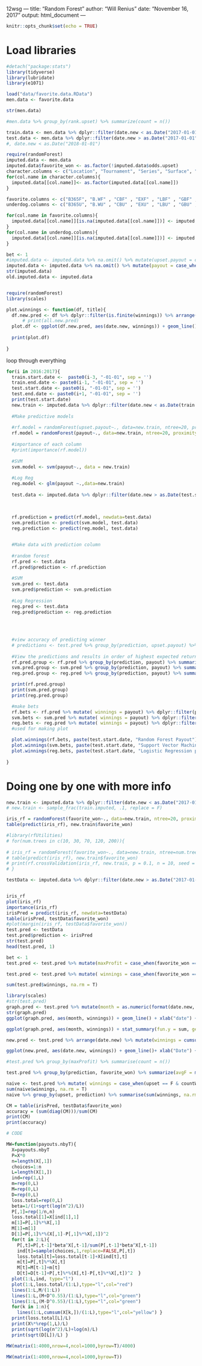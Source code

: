 12wsg ---
title: "Random Forest"
author: "Will Renius"
date: "November 16, 2017"
output: html_document
---

```r
knitr::opts_chunk$set(echo = TRUE)
```

# Load libraries
```r
#detach("package:stats")
library(tidyverse)
library(lubridate)
library(e1071)
```


```r
load("data/favorite.data.RData")
men.data <- favorite.data
```

```r
str(men.data)
```


```r
#men.data %>% group_by(rank.upset) %>% summarize(count = n())

```


```r
train.data <- men.data %>% dplyr::filter(date.new < as.Date("2017-01-01")) %>% select(-date.new)
test.data <- men.data %>% dplyr::filter(date.new > as.Date("2017-01-01")) %>% select(-date.new)
#, date.new < as.Date("2018-01-01")
```





```r
require(randomForest)
imputed.data <- men.data
imputed.data$favorite_won <- as.factor(!imputed.data$odds.upset)
character.columns <- c("Location", "Tournament", "Series", "Surface", "Court","Round" )
for(col.name in character.columns){
  imputed.data[[col.name]]<- as.factor(imputed.data[[col.name]])
}

favorite.columns <- c("B365F", "B.WF" , "CBF" , "EXF" , "LBF" , "GBF" , "IWF" , "PSF" , "SBF" , "SJF" , "UBF" )
underdog.columns <- c("B365U", "B.WU" , "CBU" , "EXU" , "LBU" , "GBU" , "IWU" , "PSU" , "SBU" , "SJU" , "UBU")

for(col.name in favorite.columns){
  imputed.data[[col.name]][is.na(imputed.data[[col.name]])] <- imputed.data[["avgF"]][is.na(imputed.data[[col.name]])]
}
for(col.name in underdog.columns){
  imputed.data[[col.name]][is.na(imputed.data[[col.name]])] <- imputed.data[["avgU"]][is.na(imputed.data[[col.name]])]
}

bet <- 1
#imputed.data <- imputed.data %>% na.omit() %>% mutate(upset.payout = case_when(favorite_won == "FALSE"  ~ bet * ( UMaxOdds - 1), favorite_won =="TRUE" ~ - bet, TRUE ~ NA_real_)) %>% select(-maxWinOdds, -minLoseOdds, -maxProfit, -rank.upset, -year, -odds.upset, -Tournament, -Location, -favorite_won) 
imputed.data <- imputed.data %>% na.omit() %>% mutate(payout = case_when(favorite_won == "TRUE"  ~ bet * ( FMaxOdds - 1), favorite_won =="FALSE" ~ -bet, TRUE ~ NA_real_)) %>% select(-maxWinOdds, -minLoseOdds, -maxProfit, -rank.upset, -year, -odds.upset, -Tournament, -Location, -favorite_won) 
str(imputed.data)
old.imputed.data <- imputed.data

```
```r

```


```r
require(randomForest)
library(scales)

```
```r
plot.winnings <- function(df, title){
  df.new.pred <- df %>% dplyr::filter(is.finite(winnings)) %>% arrange(date.new) %>% mutate(winnings = cumsum(winnings))
      # print(all.new.pred)
  plot.df <- ggplot(df.new.pred, aes(date.new, winnings)) + geom_line()+ xlab("Date") + ylab("Winnings") + ggtitle(title)
  
  print(plot.df)
  
}
```



loop through everything
```r

for(i in 2016:2017){
  train.start.date <-  paste0(i-3, "-01-01", sep = '')
  train.end.date <- paste0(i-1, "-01-01", sep = '')
  test.start.date <- paste0(i, "-01-01", sep = '')
  test.end.date <- paste0(i+1, "-01-01", sep = '')
  print(test.start.date)
  new.train <- imputed.data %>% dplyr::filter(date.new < as.Date(train.end.date), date.new >= as.Date(train.start.date)) 
  
  #Make predictive models
  
  #rf.model = randomForest(upset.payout~., data=new.train, ntree=20, proximity=T)
  rf.model = randomForest(payout~., data=new.train, ntree=20, proximity=T)
  
  #importance of each column
  #print(importance(rf.model))
  
  #SVM
  svm.model <- svm(payout~., data = new.train)
  
  #Log Reg
  reg.model <- glm(payout ~.,data=new.train)
  
  test.data <- imputed.data %>% dplyr::filter(date.new > as.Date(test.start.date), date.new < as.Date(test.end.date))
  
  
  
  rf.prediction = predict(rf.model, newdata=test.data)
  svm.prediction <- predict(svm.model, test.data)
  reg.prediction <- predict(reg.model, test.data)


  #Make data with prediction column
  
  #random forest
  rf.pred <- test.data
  rf.pred$prediction <- rf.prediction
  
  #SVM
  svm.pred <- test.data
  svm.pred$prediction <- svm.prediction
  
  #Log Regression
  reg.pred <- test.data
  reg.pred$prediction <- reg.prediction
  

  
  
  #view accuracy of predicting winner
  # predictions <- test.pred %>% group_by(prediction, upset.payout) %>% summarize(count = n()) %>% arrange(desc(prediction))
  
  #View the predictions and results in order of highest expected return
  rf.pred.group <- rf.pred %>% group_by(prediction, payout) %>% summarize(count = n()) %>% arrange(desc(prediction))
  svm.pred.group <- svm.pred %>% group_by(prediction, payout) %>% summarize(count = n()) %>% arrange(desc(prediction))
  reg.pred.group <- reg.pred %>% group_by(prediction, payout) %>% summarize(count = n()) %>% arrange(desc(prediction))

  print(rf.pred.group)
  print(svm.pred.group)
  print(reg.pred.group)

  #make bets
  rf.bets <- rf.pred %>% mutate( winnings = payout) %>% dplyr::filter(prediction > 0)
  svm.bets <- svm.pred %>% mutate( winnings = payout) %>% dplyr::filter(prediction > 0)
  reg.bets <- reg.pred %>% mutate( winnings = payout) %>% dplyr::filter(prediction > 0)
  #used for making plot

  plot.winnings(rf.bets, paste(test.start.date, "Random Forest Payout"))
  plot.winnings(svm.bets, paste(test.start.date, "Support Vector Machine Payout"))
  plot.winnings(reg.bets, paste(test.start.date, "Logistic Regression payout"))
 
}
```

# Doing one by one with more info
```r
new.train <- imputed.data %>% dplyr::filter(date.new < as.Date("2017-01-01"), date.new >= as.Date("2015-01-01")) 
# new.train <- sample_frac(train.imputed, .1, replace = F)

iris_rf = randomForest(favorite_won~., data=new.train, ntree=20, proximity=T)
table(predict(iris_rf), new.train$favorite_won)

```
```r
#library(rfUtilities)
# for(num.trees in c(10, 30, 70, 120, 200)){
  
# iris_rf = randomForest(favorite_won~., data=new.train, ntree=num.trees, proximity=T)
# table(predict(iris_rf), new.train$favorite_won)
# print(rf.crossValidation(iris_rf, new.train, p = 0.1, n = 10, seed = 1234, plot = TRUE))
# }

```


```r
testData <- imputed.data %>% dplyr::filter(date.new > as.Date("2017-01-01"), date.new < as.Date("2018-01-01"))


iris_rf
plot(iris_rf)
importance(iris_rf)
irisPred = predict(iris_rf, newdata=testData)
table(irisPred, testData$favorite_won)
#plot(margin(iris_rf, testData$favorite_won))
test.pred <- testData
test.pred$prediction <- irisPred
str(test.pred)
head(test.pred, 1)
```



```r
bet <- 1
test.pred <- test.pred %>% mutate(maxProfit = case_when(favorite_won == "TRUE"  ~ bet * ( FMaxOdds - 1), favorite_won =="FALSE" ~ bet * (UMaxOdds - 1)  , TRUE ~ NA_real_))

test.pred <- test.pred %>% mutate( winnings = case_when(favorite_won == prediction  ~ maxProfit,  favorite_won != prediction ~ -bet, TRUE ~ NA_real_))

sum(test.pred$winnings, na.rm = T)
```
```r
library(scales)
#str(test.pred)
graph.pred <- test.pred %>% mutate(month = as.numeric(format(date.new, "%W"))) %>% group_by(month) %>% summarize(winnings = sum(winnings)) 
str(graph.pred)
ggplot(graph.pred, aes(month, winnings)) + geom_line() + xlab("date") + ylab("winnings")

ggplot(graph.pred, aes(month, winnings)) + stat_summary(fun.y = sum, geom = "bar") + xlab("date") + ylab("winnings")

new.pred <- test.pred %>% arrange(date.new) %>% mutate(winnings = cumsum(winnings))

ggplot(new.pred, aes(date.new, winnings)) + geom_line()+ xlab("Date") + ylab("Winnings")
```


```r
#test.pred %>% group_by(maxProfit) %>% summarise(count = n())
```

```r
test.pred %>% group_by(prediction, favorite_won) %>% summarize(avgF = mean(avgF), avgU = mean(avgU), n = n(), bets = sum(!is.na(winnings)), earnings = sum(winnings, na.rm = T))
```

```r
naive <- test.pred %>% mutate( winnings = case_when(upset == F & countWinOdds > 0 & countLoseOdds > 0 ~ maxProfit * 1, upset != F & countWinOdds > 0 & countLoseOdds > 0 ~ -1 * 1, TRUE ~ NA_real_))
sum(naive$winnings, na.rm = T)
naive %>% group_by(upset, prediction) %>% summarise(sum(winnings, na.rm = TRUE))


```


```r
CM = table(irisPred, testData$favorite_won)
accuracy = (sum(diag(CM)))/sum(CM)
print(CM)
print(accuracy)
```




```r

# CODE

MW=function(payouts.nbyT){
  X=payouts.nbyT
  P=X*0
  n=length(X[,1])
  choices=1:n
  L=length(X[1,])
  ind=rep(1,L)
  m=rep(0,L)
  M=rep(0,L)
  D=rep(0,L)
  loss.total=rep(0,L)
  beta=1/(1+sqrt(log(n^2)/L)) 
  P[,1]=rep(1/n,n) 
  loss.total[1]=X[ind[1],1]  
  m[1]=P[,1]%*%X[,1]  
  M[1]=m[1]  
  D[1]=P[,1]%*%(X[,1]-P[,1]%*%X[,1])^2
  for(t in 2:L){
    P[,t]=P[,t-1]*beta^X[,t-1]/sum(P[,t-1]*beta^X[,t-1])
    ind[t]=sample(choices,1,replace=FALSE,P[,t])
    loss.total[t]=loss.total[t-1]+X[ind[t],t]
    m[t]=P[,t]%*%X[,t]
    M[t]=M[t-1]+m[t]
    D[t]=D[t-1]+P[,t]%*%(X[,t]-P[,t]%*%X[,t])^2  }
  plot(1:L,ind, type="l")
  plot(1:L,loss.total/(1:L),type="l",col="red")
  lines(1:L,M/(1:L))
  lines(1:L,(M+D^0.55)/(1:L),type="l",col="green")
  lines(1:L,(M-D^0.55)/(1:L),type="l",col="green")
  for(k in 1:n){
    lines(1:L,cumsum(X[k,])/(1:L),type="l",col="yellow") }
  print(loss.total[L]/L)
  print(X%*%rep(1,L)/L)
  print(sqrt(log(n^2)/L)+log(n)/L)
  print(sqrt(D[L])/L) }

MW(matrix(1:4000,nrow=4,ncol=1000,byrow=T)/4000) 

MW(matrix(1:4000,nrow=4,ncol=1000,byrow=T)) 
```



